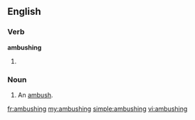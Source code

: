 ==English==

===Verb===
'''ambushing'''

# {{present participle of|[[ambush]]}}

===Noun===
{{en-noun}}

# An [[ambush]].

[[fr:ambushing]]
[[my:ambushing]]
[[simple:ambushing]]
[[vi:ambushing]]